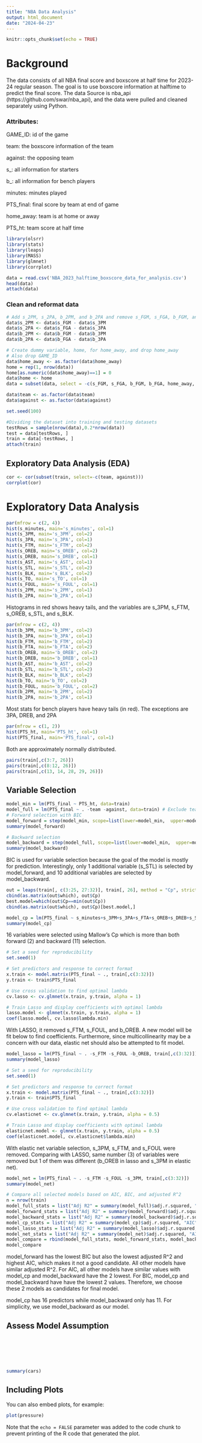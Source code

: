 ```yaml
---
title: "NBA Data Analysis"
output: html_document
date: "2024-04-23"
---
```


```r
knitr::opts_chunk$set(echo = TRUE)
```

# Background
The data consists of all NBA final score and boxscore at half time for 2023-24 regular season. The goal is to use boxscore information at halftime to predict the final score. The data Source is nba_api (https://github.com/swar/nba_api), and the data were pulled and cleaned separately using Python. 

### Attributes:
GAME_ID: id of the game

team: the boxscore information of the team

against: the opposing team

s_: all information for starters

b_: all information for bench players

minutes: minutes played

PTS_final: final score by team at end of game

home_away: team is at home or away

PTS_ht: team score at half time

```r
library(olsrr)
library(stats)
library(leaps)
library(MASS)
library(glmnet)
library(corrplot)

data = read.csv('NBA_2023_halftime_boxscore_data_for_analysis.csv')
head(data)
attach(data)

```

### Clean and reformat data
```r

# Add s_2PM, s_2PA, b_2PM, and b_2PA and remove s_FGM, s_FGA, b_FGM, and b_FGA since FG includes both 2 pointers and 3 pointers
data$s_2PM <- data$s_FGM - data$s_3PM
data$s_2PA <- data$s_FGA - data$s_3PA
data$b_2PM <- data$b_FGM - data$b_3PM
data$b_2PA <- data$b_FGA - data$b_3PA

# Create dummy variable, home, for home_away, and drop home_away
# Also drop GAME_ID
data$home_away <- as.factor(data$home_away)
home = rep(1, nrow(data))
home[as.numeric(data$home_away)==1] = 0
data$home <- home
data = subset(data, select = -c(s_FGM, s_FGA, b_FGM, b_FGA, home_away, GAME_ID))

data$team <- as.factor(data$team)
data$against <- as.factor(data$against)

```

```r
set.seed(100)

#Dividing the dataset into training and testing datasets
testRows = sample(nrow(data),0.2*nrow(data))
test = data[testRows, ]
train = data[-testRows, ]
attach(train)
```

## Exploratory Data Analysis (EDA)
```r
cor <- cor(subset(train, select=-c(team, against)))
corrplot(cor)

```
# Exploratory Data Analysis
```r
par(mfrow = c(2, 4))
hist(s_minutes, main='s_minutes', col=1)
hist(s_3PM, main='s_3PM', col=2)
hist(s_3PA, main='s_3PA', col=1)
hist(s_FTM, main='s_FTM', col=2)
hist(s_OREB, main='s_OREB', col=2)
hist(s_DREB, main='s_DREB', col=1)
hist(s_AST, main='s_AST', col=1)
hist(s_STL, main='s_STL', col=2)
hist(s_BLK, main='s_BLK', col=2)
hist(s_TO, main='s_TO', col=1)
hist(s_FOUL, main='s_FOUL', col=1)
hist(s_2PM, main='s_2PM', col=1)
hist(b_2PA, main='b_2PA', col=1)

```
Histograms in red shows heavy tails, and the variables are s_3PM, s_FTM, s_OREB, s_STL, and s_BLK. 

```r

par(mfrow = c(2, 4))
hist(b_3PM, main='b_3PM', col=2)
hist(b_3PA, main='b_3PA', col=1)
hist(b_FTM, main='b_FTM', col=2)
hist(b_FTA, main='b_FTA', col=2)
hist(b_OREB, main='b_OREB', col=2)
hist(b_DREB, main='b_DREB', col=1)
hist(b_AST, main='b_AST', col=2)
hist(b_STL, main='b_STL', col=2)
hist(b_BLK, main='b_BLK', col=2)
hist(b_TO, main='b_TO', col=2)
hist(b_FOUL, main='b_FOUL', col=2)
hist(b_2PM, main='b_2PM', col=2)
hist(b_2PA, main='b_2PA', col=1)
```

Most stats for bench players have heavy tails (in red). The exceptions are 3PA, DREB, and 2PA


```r
par(mfrow = c(1, 2))
hist(PTS_ht, main='PTS_ht', col=1)
hist(PTS_final, main='PTS_final', col=1)

```

Both are approximately normally distributed. 

```r
pairs(train[,c(3:7, 26)])
pairs(train[,c(8:12, 26)])
pairs(train[,c(13, 14, 28, 29, 26)])
```


## Variable Selection
```r
model_min = lm(PTS_final ~ PTS_ht, data=train)
model_full = lm(PTS_final ~ . -team -against, data=train) # Exclude teams for simplicity
# Forward selection with BIC
model_forward = step(model_min, scope=list(lower=model_min,  upper=model_full), direction="forward", trace=F, k=log(nrow(train)))
summary(model_forward)

# Backward selection
model_backward = step(model_full, scope=list(lower=model_min,  upper=model_full), direction="backward", trace=F, k=log(nrow(train)))
summary(model_backward)
```

BIC is used for variable selection because the goal of the model is mostly for prediction. Interestingly, only 1 additional variable (s_STL) is selected by model_forward, and 10 additional variables are selected by model_backward. 

```r
out = leaps(train[, c(3:25, 27:32)], train[, 26], method = "Cp", strictly.compatible = F)
cbind(as.matrix(out$which), out$Cp)
best.model=which(out$Cp==min(out$Cp))
cbind(as.matrix(out$which), out$Cp)[best.model,]
```


```r
model_cp = lm(PTS_final ~ s_minutes+s_3PM+s_3PA+s_FTA+s_OREB+s_DREB+s_STL+s_TO+b_3PA+b_AST+b_STL+b_TO+PTS_ht+s_2PA+b_2PA+home, data=train)
summary(model_cp)
```
16 variables were selected using Mallow's Cp which is more than both forward (2) and backward (11) selection. 

```r
# Set a seed for reproducibility
set.seed(1)

# Set predictors and response to correct format
x.train <- model.matrix(PTS_final ~ ., train[,c(3:32)])
y.train <- train$PTS_final

# Use cross validation to find optimal lambda
cv.lasso <- cv.glmnet(x.train, y.train, alpha = 1)

# Train Lasso and display coefficients with optimal lambda
lasso.model <- glmnet(x.train, y.train, alpha = 1)
coef(lasso.model, cv.lasso$lambda.min)
```
With LASSO, it removed s_FTM, s_FOUL, and b_OREB. A new model will be fit below to find coefficients. Furthermore, since multicollinearity may be a concern with our data, elastic net should also be attempted to fit model. 

```r
model_lasso = lm(PTS_final ~ . -s_FTM -s_FOUL -b_OREB, train[,c(3:32)])
summary(model_lasso)
```


```r
# Set a seed for reproducibility
set.seed(1)

# Set predictors and response to correct format
x.train <- model.matrix(PTS_final ~ ., train[,c(3:32)])
y.train <- train$PTS_final

# Use cross validation to find optimal lambda
cv.elasticnet <- cv.glmnet(x.train, y.train, alpha = 0.5)

# Train Lasso and display coefficients with optimal lambda
elasticnet.model <- glmnet(x.train, y.train, alpha = 0.5)
coef(elasticnet.model, cv.elasticnet$lambda.min)
```
With elastic net variable selection, s_3PM, s_FTM, and s_FOUL were removed. Comparing with LASSO, same number (3) of variables were removed but 1 of them was different (b_OREB in lasso and s_3PM in elastic net). 

```r
model_net = lm(PTS_final ~ . -s_FTM -s_FOUL -s_3PM, train[,c(3:32)])
summary(model_net)
```

```r
# Compare all selected models based on AIC, BIC, and adjusted R^2
n = nrow(train)
model_full_stats = list("Adj R2" = summary(model_full)$adj.r.squared, "AIC" = AIC(model_full, k=2), "BIC" = AIC(model_full, k=log(n)), "DF"=summary(model_full)$df[3])
model_forward_stats = list("Adj R2" = summary(model_forward)$adj.r.squared, "AIC" = AIC(model_forward, k=2), "BIC" = AIC(model_forward, k=log(n)), "DF"=summary(model_forward)$df[3])
model_backward_stats = list("Adj R2" = summary(model_backward)$adj.r.squared, "AIC" = AIC(model_backward, k=2), "BIC" = AIC(model_backward, k=log(n)), "DF"=summary(model_backward)$df[3])
model_cp_stats = list("Adj R2" = summary(model_cp)$adj.r.squared, "AIC" = AIC(model_cp, k=2), "BIC" = AIC(model_cp, k=log(n)), "DF"=summary(model_cp)$df[3])
model_lasso_stats = list("Adj R2" = summary(model_lasso)$adj.r.squared, "AIC" = AIC(model_lasso, k=2), "BIC" = AIC(model_lasso, k=log(n)), "DF"=summary(model_lasso)$df[3])
model_net_stats = list("Adj R2" = summary(model_net)$adj.r.squared, "AIC" = AIC(model_net, k=2), "BIC" = AIC(model_net, k=log(n)), "DF"=summary(model_net)$df[3])
model_compare = rbind(model_full_stats, model_forward_stats, model_backward_stats, model_cp_stats, model_lasso_stats, model_net_stats)
model_compare

```

model_forward has the lowest BIC but also the lowest adjusted R^2 and highest AIC, which makes it not a good candidate. All other models have similar adjusted R^2. For AIC, all other models have similar values with model_cp and model_backward have the 2 lowest. For BIC, model_cp and model_backward have have the lowest 2 values. Therefore, we choose these 2 models as candidates for final model. 

model_cp has 16 predictors while model_backward only has 11. For simplicity, we use model_backward as our model. 

## Assess Model Assumption

```r


```

```r

```

```r

```

```r

```

```r

```

```r

```


```r
summary(cars)
```

## Including Plots

You can also embed plots, for example:

```r
plot(pressure)
```

Note that the `echo = FALSE` parameter was added to the code chunk to prevent printing of the R code that generated the plot.
